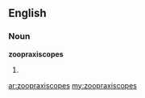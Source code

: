 ==English==

===Noun===
'''zoopraxiscopes'''

# {{plural of|[[zoopraxiscope]]}}

[[ar:zoopraxiscopes]]
[[my:zoopraxiscopes]]
